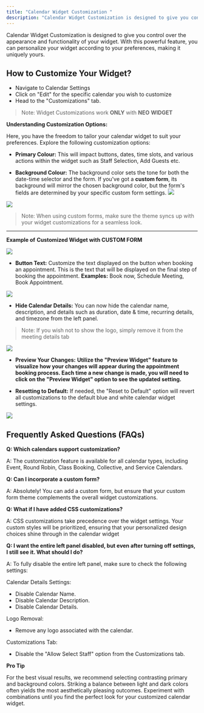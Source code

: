 ---
title: "Calendar Widget Customization "
description: "Calendar Widget Customization is designed to give you control over the appearance and functionality of your widget."
---

Calendar Widget Customization is designed to give you control over the appearance and functionality of your widget. With this powerful feature, you can personalize your widget according to your preferences, making it uniquely yours.



## How to Customize Your Widget?

- Navigate to Calendar Settings  
- Click on "Edit" for the specific calendar you wish to customize  
- Head to the "Customizations" tab.  

 > Note: Widget Customizations work **ONLY** with **NEO** **WIDGET**


**Understanding Customization Options:**

Here, you have the freedom to tailor your calendar widget to suit your preferences. Explore the following customization options:

-   **Primary Colour:**  This will impact buttons, dates, time slots, and various actions within the widget such as Staff Selection, Add Guests etc.

-   **Background Colour:**  The background color sets the tone for both the date-time selector and the form. If you've got a  **custom form**, its background will mirror the chosen background color, but the form's fields are determined by your specific custom form settings.
![](https://s3.amazonaws.com/cdn.freshdesk.com/data/helpdesk/attachments/production/155014006095/original/NJAVE46q85aAL4fkmXnC4ppgKsH9vmx5XA.png?1701335069)
  
![](https://s3.amazonaws.com/cdn.freshdesk.com/data/helpdesk/attachments/production/155014398017/original/XvNYZLuXiGZTLY-WH9ch3Jt2Lei0XtfQmA.png?1701774357)

> Note: When using custom forms, make sure the theme syncs up with your widget customizations for a seamless look.

----------

**Example of** **Customized Widget with CUSTOM FORM**

![](https://s3.amazonaws.com/cdn.freshdesk.com/data/helpdesk/attachments/production/155014014926/original/zLgNtEM6IsBh8QNfvYInGPsjbAKYbrSO0g.png?1701338728)

-   **Button Text:** Customize the text displayed on the button when booking an appointment. This is the text that will be displayed on the final step of booking the appointment.  **Examples:**  Book now, Schedule Meeting, Book Appointment.

![](https://s3.amazonaws.com/cdn.freshdesk.com/data/helpdesk/attachments/production/155014007583/original/aDiDCOr27lN0jT77qxYPGn_v9_Wz3Bc1Bw.png?1701335595)

-   **Hide Calendar Details:** You can now hide the calendar name, description, and details such as duration, date & time, recurring details, and timezone from the left panel.

> Note: If you wish not to show the logo, simply remove it from the meeting details tab

![](https://s3.amazonaws.com/cdn.freshdesk.com/data/helpdesk/attachments/production/155014398556/original/SsBTXgr3tI0qRumH1PL4AdbJNGSDBnrWIQ.png?1701774492)
  
-   **Preview Your Changes:** **Utilize the "Preview Widget" feature to visualize how your changes will appear during the appointment booking process. Each time a new change is made, you will need to click on the "Preview Widget" option to see the updated setting.**

-   **Resetting to Default:**  If needed, the "Reset to Default" option will revert all customizations to the default blue and white calendar widget settings.

![](https://s3.amazonaws.com/cdn.freshdesk.com/data/helpdesk/attachments/production/155014008386/original/1VCnPDtft7VclBxvCMTAZoZIjroZE_xmhw.png?1701336017)

## Frequently Asked Questions (FAQs)

**Q: Which calendars support customization?**

A: The customization feature is available for all calendar types, including Event, Round Robin, Class Booking, Collective, and Service Calendars.

**Q: Can I incorporate a custom form?**

A: Absolutely! You can add a custom form, but ensure that your custom form theme complements the overall widget customizations.

**Q: What if I have added CSS customizations?**

A: CSS customizations take precedence over the widget settings. Your custom styles will be prioritized, ensuring that your personalized design choices shine through in the calendar widget

**Q: I want the entire left panel disabled, but even after turning off settings, I still see it. What should I do?**

A: To fully disable the entire left panel, make sure to check the following settings:

Calendar Details Settings:
- Disable Calendar Name.
- Disable Calendar Description.
- Disable Calendar Details.

Logo Removal:
- Remove any logo associated with the calendar.

Customizations Tab:
- Disable the "Allow Select Staff" option from the Customizations tab.

**Pro Tip**

For the best visual results, we recommend selecting contrasting primary and background colors. Striking a balance between light and dark colors often yields the most aesthetically pleasing outcomes. Experiment with combinations until you find the perfect look for your customized calendar widget.